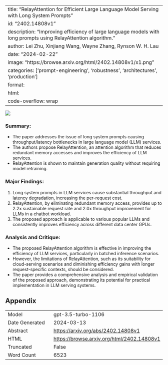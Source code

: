 
---
title: "RelayAttention for Efficient Large Language Model Serving with Long System Prompts"
id: "2402.14808v1"
description: "Improving efficiency of large language models with long prompts using RelayAttention algorithm."
author: Lei Zhu, Xinjiang Wang, Wayne Zhang, Rynson W. H. Lau
date: "2024-02-22"
image: "https://browse.arxiv.org/html/2402.14808v1/x1.png"
categories: ['prompt-engineering', 'robustness', 'architectures', 'production']
format:
  html:
    code-overflow: wrap
---

![](https://browse.arxiv.org/html/2402.14808v1/x1.png)

### **Summary:**
- The paper addresses the issue of long system prompts causing throughput/latency bottlenecks in large language model (LLM) services.
- The authors propose RelayAttention, an attention algorithm that reduces redundant memory accesses and improves the efficiency of LLM services.
- RelayAttention is shown to maintain generation quality without requiring model retraining.

### **Major Findings:**
1. Long system prompts in LLM services cause substantial throughput and latency degradation, increasing the per-request cost.
2. RelayAttention, by eliminating redundant memory access, provides up to 2.2x sustainable request rate and 2.0x throughput improvement for LLMs in a chatbot workload.
3. The proposed approach is applicable to various popular LLMs and consistently improves efficiency across different data center GPUs.

### **Analysis and Critique:**
- The proposed RelayAttention algorithm is effective in improving the efficiency of LLM services, particularly in batched inference scenarios.
- However, the limitations of RelayAttention, such as its suitability for cloud-serving scenarios and diminishing efficiency gains with longer request-specific contexts, should be considered.
- The paper provides a comprehensive analysis and empirical validation of the proposed approach, demonstrating its potential for practical implementation in LLM serving systems.

## Appendix

|          |          |
|----------|----------|
| Model     | gpt-3.5-turbo-1106       |
| Date Generated     | 2024-03-13       |
| Abstract | [https://arxiv.org/abs/2402.14808v1](https://arxiv.org/abs/2402.14808v1)        |
| HTML     | [https://browse.arxiv.org/html/2402.14808v1](https://browse.arxiv.org/html/2402.14808v1)       |
| Truncated       | False       |
| Word Count       | 6523       |